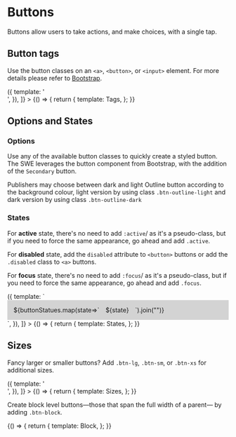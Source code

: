 


<Meta title="Components/UI/ButtonsAlt" />

# Buttons

Buttons allow users to take actions, and make choices, with a single tap.

## Button tags

Use the button classes on an `<a>`, `<button>`, or `<input>` element.
For more details please refer to [Bootstrap](https://getbootstrap.com/docs/3.4/css/#buttons-tags).

<Canvas withSource="open">
  <Story name="Tags"
    decorators={[
      () => ({
        template: '<div style="display:flex; gap:1em; align-items:center"><story /></div>',
      }),
    ]}
  >
    {() => {
      return {
        template: Tags,
      };
    }}
  </Story>
</Canvas>

## Options and States

### Options

Use any of the available button classes to quickly create a styled button.
The SWE leverages the button component from Bootstrap, with the addition of the `Secondary` button.

Publishers may choose between dark and light Outline button according to the background colour, light version by using class `.btn-outline-light` and dark version by using class `.btn-outline-dark`

### States

For **active** state, there's no need to add `:active`/ as it's a pseudo-class, but if you need to force the same appearance, go ahead and add `.active`.

For **disabled** state, add the `disabled` attribute to `<button>` buttons or add the `.disabled` class to `<a>` buttons.

For **focus** state, there's no need to add `:focus`/ as it's a pseudo-class, but if you need to force the same appearance, go ahead and add `.focus`.

<Canvas withSource="open">
  <Story name="States"
    decorators={[
      () => ({
        template: `
          <div style="display:grid; grid-template-columns: repeat(4, max-content); justify-items: start; gap: 1em; background-color: lightgrey; padding:1em">
            ${buttonStatues.map(state=>`<div>${state}</div>`).join("")}
            <story />
          </div>`,
      }),
    ]}
  >
    {() => {
      return {
        template: States,
      };
    }}
  </Story>
</Canvas>

## Sizes

Fancy larger or smaller buttons? Add `.btn-lg`, `.btn-sm`, or `.btn-xs` for additional sizes.

<Canvas withSource="open">
  <Story name="Sizes"
    decorators={[
      () => ({
        template: '<div style="display:flex; gap:1em; align-items:center"><story /></div>',
      }),
    ]}
  >
    {() => {
      return {
        template: Sizes,
      };
    }}
  </Story>
</Canvas>

Create block level buttons—those that span the full width of a parent— by adding `.btn-block`.

<Canvas withSource="open">
  <Story name="BlockSizes">
    {() => {
      return {
        template: Block,
      };
    }}
  </Story>
</Canvas>